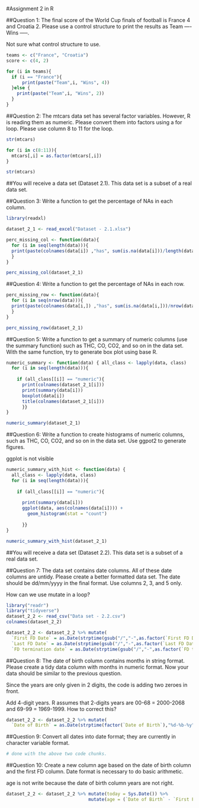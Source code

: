 
#Assignment 2 in R


##Question 1: The final score of the World Cup finals of football is France  4 and Croatia 2. Please use a control structure to print the results as Team ---- Wins -----.

Not sure what control structure to use.

```r
teams <- c("France", "Croatia")
score <- c(4, 2)

for (i in teams){
  if (i == "France"){
      print(paste("Team",i, "Wins", 4))
  }else {
    print(paste("Team",i, "Wins", 2))
  }
}
```


##Question 2: The mtcars data set has several factor variables. However, R is reading them as numeric. Please convert them into factors using a for loop. Please use column 8 to 11 for the loop.

```r
str(mtcars)

for (i in c(8:11)){
  mtcars[,i] = as.factor(mtcars[,i])
}

str(mtcars)
```


##You will receive a data set (Dataset 2.1). This data set is a subset of a real data set.  

##Question 3: Write a function to get the percentage of NAs in each column.

```r
library(readxl)

dataset_2_1 <- read_excel("Dataset - 2.1.xlsx")

perc_missing_col <- function(data){
  for (i in seq(length(data))){
  print(paste(colnames(data[i]) ,"has", sum(is.na(data[i]))/length(data),"% NAs")) 
  }
}

perc_missing_col(dataset_2_1)
```

##Question 4: Write a function to get the percentage of NAs in each row.

```r

perc_missing_row <- function(data){
  for (i in seq(nrow(data))){
  print(paste(colnames(data[i,]) ,"has", sum(is.na(data[i,]))/nrow(data),"% NAs")) 
  }
}

perc_missing_row(dataset_2_1)
```


##Question 5: Write a function to get a summary of numeric columns (use the summary function) such as THC, CO, CO2, and so on in the data set. With the same function, try to generate box plot using base R.

```r
numeric_summary <- function(data) { all_class <- lapply(data, class)
  for (i in seq(length(data))){
    
    if (all_class[[i]] == "numeric"){
      print(colnames(dataset_2_1[i]))
      print(summary(data[i]))
      boxplot(data[i])
      title(colnames(dataset_2_1[i]))
      }}
}

numeric_summary(dataset_2_1)
```


##Question 6: Write a function to create histograms of numeric columns, such as THC, CO, CO2, and so on in the data set. Use ggpot2 to generate figures.

ggplot is not visible


```r
numeric_summary_with_hist <- function(data) { 
  all_class <- lapply(data, class)
  for (i in seq(length(data))){
    
    if (all_class[[i]] == "numeric"){
      
      print(summary(data[i]))
      ggplot(data, aes(colnames(data[i]))) + 
        geom_histogram(stat = "count")
      
      }}
}

numeric_summary_with_hist(dataset_2_1)
```

##You will receive a data set (Dataset 2.2). This data set is a subset of a real data set.

##Question 7: The data set contains date columns. All of these date columns are untidy. Please create a better formatted data set. The date should be dd/mm/yyyy in the final format. Use columns 2, 3, and 5 only.

How can we use mutate in a loop?

```r
library("readr")
library("tidyverse")
dataset_2_2 <- read_csv("Data set - 2.2.csv")
colnames(dataset_2_2)

dataset_2_2 <- dataset_2_2 %>% mutate( 
  `First FD Date` = as.Date(strptime(gsub("/","-",as.factor(`First FD Date`)),"%m-%d-%Y"), "%Y-%m-%d"),
  `Last FD Date` = as.Date(strptime(gsub("/","-",as.factor(`Last FD Date`)),"%m-%d-%Y"), "%Y-%m-%d"),
  `FD termination date` = as.Date(strptime(gsub("/","-",as.factor(`FD termination date`)),"%m-%d-%Y"), "%Y-%m-%d"))

```


##Question 8: The date of birth column contains months in string format. Please create a tidy data column with months in numeric format. Now your data should be similar to the previous question.

Since the years are only given in 2 digits, the code is adding two zeroes in front. 

Add 4-digit years. R assumes that 2-digits years are 00-68 = 2000-2068 and 69-99 = 1969-1999. How to correct this?

```r

dataset_2_2 <- dataset_2_2 %>% mutate( 
  `Date of Birth` = as.Date(strptime(factor(`Date of Birth`),"%d-%b-%y"), "%Y-%m-%d"), origin = "1904-01-01")

```


##Question 9: Convert all dates into date format; they are currently in character variable format.

```r
# done with the above two code chunks. 
```


##Question 10: Create a new column age based on the date of birth column and the first FD column. Date format is necessary to do basic arithmetic.

age is not write because the date of birth column years are not right.

```r
dataset_2_2 <- dataset_2_2 %>% mutate(today = Sys.Date()) %>% 
                               mutate(age = (`Date of Birth` - `First FD Date`)/ 365)
```

